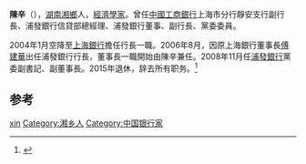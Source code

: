 '''陳辛'''（{{bd|1955年||}}），[[湖南|湖南]][[湘鄉|湘鄉]]人，[[經濟學家|經濟學家]]。曾任[[中國工商銀行|中國工商銀行]]上海市分行靜安支行副行長、浦發銀行信貸部總經理、浦發銀行董事、副行長、黨委委員。

2004年1月空降至[[上海銀行|上海銀行]]擔任行長一職。2006年8月，因原上海銀行董事長[[傅建華|傅建華]]出任浦發銀行行長，董事長一職開始由陳辛兼任。2008年11月任[[浦發銀行|浦發銀行]]黨委副書記、副董事長。2015年退休，辞去所有职务。<ref>{{cite web |title=上海浦发银行副董事长陈辛因退休辞任 |url=https://finance.huanqiu.com/article/9CaKrnJIC7d |website=环球网 |accessdate=2020-10-05 |archive-date=2020-10-09 |archive-url=https://web.archive.org/web/20201009005128/https://finance.huanqiu.com/article/9CaKrnJIC7d |dead-url=no }}</ref>

==参考==
{{refs}}
{{DEFAULTSORT:chen xin}}
[[Category:陳姓|xin]]
[[Category:湘乡人|Category:湘乡人]]
[[Category:中国银行家|Category:中国银行家]]
{{中國人物小作品}}
